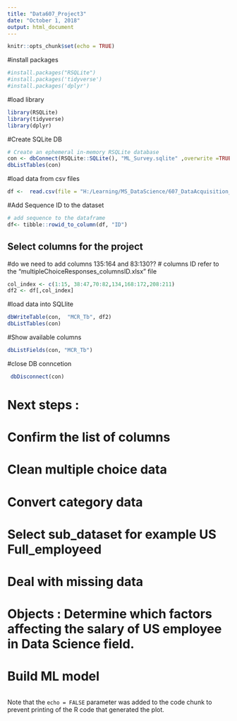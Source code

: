---
title: "Data607_Project3"
date: "October 1, 2018"
output: html_document
---

```{r setup, include=FALSE}
knitr::opts_chunk$set(echo = TRUE)
```

#install packages
```{r }
#install.packages("RSQLite")
#install.packages('tidyverse')
#install.packages('dplyr')
```

#load library 
```{r}
library(RSQLite)
library(tidyverse)
library(dplyr)
```

#Create SQLite DB
```{r}
# Create an ephemeral in-memory RSQLite database
con <- dbConnect(RSQLite::SQLite(), "ML_Survey.sqlite" ,overwrite =TRUE )
dbListTables(con)
```
#load data from csv files 
```{r}
df <-  read.csv(file = "H:/Learning/MS_DataScience/607_DataAcquisition_And_Management/Project3/kaggle-survey-2017/multipleChoiceResponses.csv", header= TRUE)

```
#Add Sequence ID to the dataset
```{r}

# add sequence to the dataframe 
df<- tibble::rowid_to_column(df, "ID")
```
## Select columns for the project 
#do we need to add columns  135:164 and 83:130??
# columns ID refer to the "multipleChoiceResponses_columnsID.xlsx" file 
```{r}
col_index <- c(1:15, 38:47,70:82,134,168:172,208:211)
df2 <- df[,col_index]
```


#load data into SQLlite

```{r}
dbWriteTable(con,  "MCR_Tb", df2)
dbListTables(con)

```
#Show available columns 

```{r}
dbListFields(con, "MCR_Tb")
```

#close DB conncetion

```{r}
 dbDisconnect(con)
```

# Next steps : 
# Confirm the list of columns 
# Clean multiple choice data 
# Convert category data 
# Select sub_dataset for example US Full_employeed 
# Deal with missing data 
# Objects : Determine which factors affecting the salary of US employee in Data Science field. 
# Build ML model



```{r pressure, echo=FALSE}

```

Note that the `echo = FALSE` parameter was added to the code chunk to prevent printing of the R code that generated the plot.
